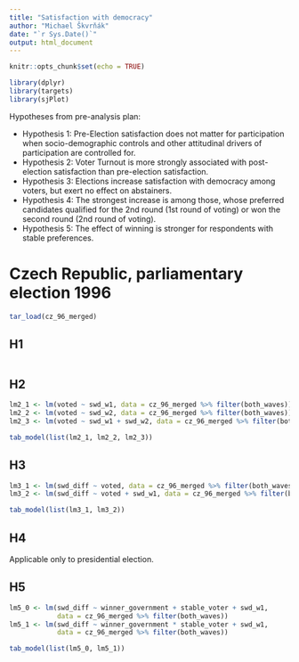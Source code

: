 ```yaml
---
title: "Satisfaction with democracy"
author: "Michael Škvrňák"
date: "`r Sys.Date()`"
output: html_document
---
```


```r
knitr::opts_chunk$set(echo = TRUE)

library(dplyr)
library(targets)
library(sjPlot)

```

Hypotheses from pre-analysis plan:  

- Hypothesis 1: Pre-Election satisfaction does not matter for participation when socio-demographic controls and other attitudinal drivers of participation are controlled for.  
- Hypothesis 2: Voter Turnout is more strongly associated with post-election satisfaction than pre-election satisfaction.  
- Hypothesis 3: Elections increase satisfaction with democracy among voters, but exert no effect on abstainers.  
- Hypothesis 4: The strongest increase is among those, whose preferred candidates qualified for the 2nd round (1st round of voting) or won the second round (2nd round of voting).  
- Hypothesis 5: The effect of winning is stronger for respondents with stable preferences.  


# Czech Republic, parliamentary election 1996

```r
tar_load(cz_96_merged)
```

## H1
```r

```


## H2
```r
lm2_1 <- lm(voted ~ swd_w1, data = cz_96_merged %>% filter(both_waves))
lm2_2 <- lm(voted ~ swd_w2, data = cz_96_merged %>% filter(both_waves))
lm2_3 <- lm(voted ~ swd_w1 + swd_w2, data = cz_96_merged %>% filter(both_waves))

tab_model(list(lm2_1, lm2_2, lm2_3))
```

## H3
```r
lm3_1 <- lm(swd_diff ~ voted, data = cz_96_merged %>% filter(both_waves))
lm3_2 <- lm(swd_diff ~ voted + swd_w1, data = cz_96_merged %>% filter(both_waves))

tab_model(list(lm3_1, lm3_2))
```

## H4
Applicable only to presidential election.

## H5
```r
lm5_0 <- lm(swd_diff ~ winner_government + stable_voter + swd_w1, 
            data = cz_96_merged %>% filter(both_waves))
lm5_1 <- lm(swd_diff ~ winner_government * stable_voter + swd_w1, 
            data = cz_96_merged %>% filter(both_waves))

tab_model(list(lm5_0, lm5_1))
```

